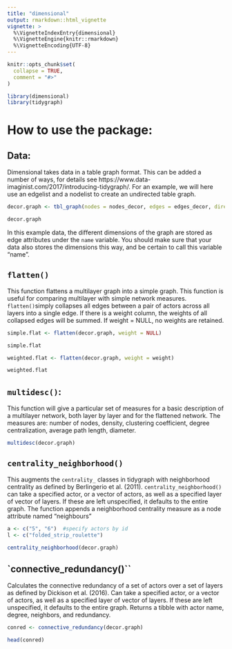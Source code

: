 ```yaml
---
title: "dimensional"
output: rmarkdown::html_vignette
vignette: >
  %\VignetteIndexEntry{dimensional}
  %\VignetteEngine{knitr::rmarkdown}
  %\VignetteEncoding{UTF-8}
---
```


```r
knitr::opts_chunk$set(
  collapse = TRUE,
  comment = "#>"
)
```

```r
library(dimensional)
library(tidygraph)
```
# How to use the package:
## Data:
Dimensional takes data in a table graph format. This can be added a number of ways, for details see https://www.data-imaginist.com/2017/introducing-tidygraph/. For an example, we will here use an edgelist and a nodelist to create an undirected table graph.
```r
decor.graph <- tbl_graph(nodes = nodes_decor, edges = edges_decor, directed = FALSE)

decor.graph
```
In this example data, the different dimensions of the graph are stored as edge attributes under the `name` variable. You should make sure that your data also stores the dimensions this way, and be certain to call this variable "name".

## `flatten()`
This function flattens a multilayer graph into a simple graph. This function is useful for comparing multilayer with simple network measures. 
`flatten()`simply collapses all edges between a pair of actors across all layers into a single edge. If there is a weight column, the weights of all collapsed edges will be summed. If weight = NULL, no weights are retained. 
```r
simple.flat <- flatten(decor.graph, weight = NULL)

simple.flat

weighted.flat <- flatten(decor.graph, weight = weight)

weighted.flat
```
## `multidesc()`: 
This function will give a particular set of measures for a basic description of a multilayer network, both layer by layer and for the flattened network. The measures are: number of nodes, density, clustering coefficient, degree centralization, average path length, diameter.
```r
multidesc(decor.graph)
```

## `centrality_neighborhood()`
This augments the `centrality_` classes in tidygraph with neighborhood centrality as defined by Berlingerio et al. (2011). `centrality_neighborhood()` can take a specified actor, or a vector of actors, as well as a specified layer of vector of layers. If these are left unspecified, it defaults to the entire graph. The function appends a neighborhood centrality measure as a node attribute named "neighbours"
```r
a <- c("5", "6")  #specify actors by id
l <- c("folded_strip_roulette")

centrality_neighborhood(decor.graph)

```
## `connective_redundancy()``
Calculates the connective redundancy of a set of actors over a set of layers as defined by Dickison et al. (2016). Can take a specified actor, or a vector of actors, as well as a specified layer of vector of layers. If these are left unspecified, it defaults to the entire graph. Returns a tibble with actor name, degree, neighbors, and redundancy.
```r
conred <- connective_redundancy(decor.graph)

head(conred)
```


